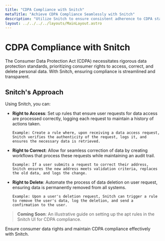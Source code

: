 ```yaml
---
title: "CDPA Compliance with Snitch"
metaTitle: "Achieve CDPA Compliance Seamlessly with Snitch"
description: "Utilize Snitch to ensure consistent adherence to CDPA standards."
layout: ../../../../layouts/MainLayout.astro
---
```


# CDPA Compliance with Snitch

The Consumer Data Protection Act (CDPA) necessitates rigorous data protection standards, prioritizing consumer rights to access, correct, and delete personal data. With Snitch, ensuring compliance is streamlined and transparent.

## Snitch's Approach

Using Snitch, you can:

- **Right to Access**: Set up rules that ensure user requests for data access are processed correctly, logging each request to maintain a history of actions taken.
  
  ```Example: Create a rule where, upon receiving a data access request, Snitch verifies the authenticity of the request, logs it, and ensures the necessary data is retrieved.```

- **Right to Correct**: Allow for seamless correction of data by creating workflows that process these requests while maintaining an audit trail.

  ```Example: If a user submits a request to correct their address, Snitch ensures the new address meets validation criteria, replaces the old data, and logs the change.```

- **Right to Delete**: Automate the process of data deletion on user request, ensuring data is permanently removed from all systems.

  ```Example: Upon a user's deletion request, Snitch can trigger a rule to remove the user's data, log the deletion, and send a confirmation to the user.```

> **Coming Soon**: An illustrative guide on setting up the apt rules in the Snitch UI for CDPA compliance.

Ensure consumer data rights and maintain CDPA compliance effectively with Snitch.
